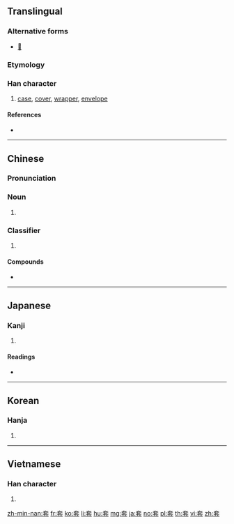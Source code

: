 {{also|室}}
==Translingual==

===Alternative forms===
* {{l|mul|㚐}} [[𡘷]]

===Etymology===
{{Han compound|大|長|t1=large|t2=long|ls=ic}}

===Han character===
{{Han char|rn=37|rad=大|as=07|sn=10|four=40731|canj=KSMI|ids=⿱大镸}}

# [[case]], [[cover]], [[wrapper]], [[envelope]]

====References====
* {{Han ref|kx=0252.060|dkj=05926|dj=0514.010|hdz=10540.090|uh=5957|ud=22871|bh=AE4D|bd=44621}}

----

==Chinese==
{{zh-forms}}

===Pronunciation===
{{zh-pron
|m=tào
|ma=Zh-tào.ogg
|c=tou3
|h=pfs=tho
|md=
|mn=thò
|w=
|mc=y
|oc=y
|cat=n,cls
}}

===Noun===
{{zh-noun}}

# {{rfdef|lang=zh}}

===Classifier===
{{zh-cls}}

# {{rfdef|lang=zh}}

====Compounds====
* {{zh-l|手套|shǒutào|glove}}

----

==Japanese==

===Kanji===
{{ja-kanji|grade=|rs=大07}}

# {{defn|lang=ja|sort=大07}}

====Readings====
* {{ja-readings|on=[[とう]] (tō)|kun=[[かさねる]] (kasaneru), [[おおい]] (ooi)}}

----

==Korean==

===Hanja===
{{ko-hanja|hangeul=[[투]], [[토]]|rv=tu, to|mr=t'u, t'o|y=thwu, tho}}

# {{defn|lang=ko|sort=大07}}

----

==Vietnamese==

===Han character===
{{vi-hantu|[[sáo]], [[thạo]]|rs=大07}}

# {{defn|lang=vi|sort=大07}}

[[zh-min-nan:套]]
[[fr:套]]
[[ko:套]]
[[li:套]]
[[hu:套]]
[[mg:套]]
[[ja:套]]
[[no:套]]
[[pl:套]]
[[th:套]]
[[vi:套]]
[[zh:套]]
